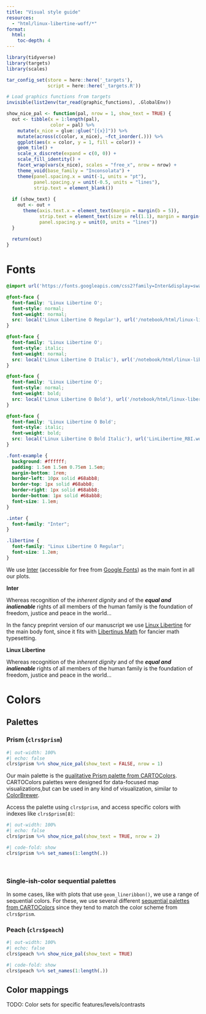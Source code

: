 ```yaml
---
title: "Visual style guide"
resources: 
  - "html/linux-libertine-woff/*"
format: 
  html: 
    toc-depth: 4
---
```


```r
library(tidyverse)
library(targets)
library(scales)

tar_config_set(store = here::here('_targets'),
               script = here::here('_targets.R'))

# Load graphics functions from targets
invisible(list2env(tar_read(graphic_functions), .GlobalEnv))

show_nice_pal <- function(pal, nrow = 1, show_text = TRUE) {
  out <- tibble(x = 1:length(pal),
                color = pal) %>% 
    mutate(x_nice = glue::glue("[{x}]")) %>% 
    mutate(across(c(color, x_nice), ~fct_inorder(.))) %>% 
    ggplot(aes(x = color, y = 1, fill = color)) +
    geom_tile() +
    scale_x_discrete(expand = c(0, 0)) +
    scale_fill_identity() +
    facet_wrap(vars(x_nice), scales = "free_x", nrow = nrow) +
    theme_void(base_family = "Inconsolata") +
    theme(panel.spacing.x = unit(-1, units = "pt"),
          panel.spacing.y = unit(-0.5, units = "lines"),
          strip.text = element_blank())
  
  if (show_text) {
    out <- out + 
      theme(axis.text.x = element_text(margin = margin(b = 5)),
            strip.text = element_text(size = rel(1.1), margin = margin(t = 5)),
            panel.spacing.y = unit(0, units = "lines"))
  }
  
  return(out)
}
```

# Fonts

```scss
@import url('https://fonts.googleapis.com/css2?family=Inter&display=swap');

@font-face {
  font-family: 'Linux Libertine O';
  font-style: normal;
  font-weight: normal;
  src: local('Linux Libertine O Regular'), url('/notebook/html/linux-libertine-woff/LinLibertine_R.woff') format('woff');
}

@font-face {
  font-family: 'Linux Libertine O';
  font-style: italic;
  font-weight: normal;
  src: local('Linux Libertine O Italic'), url('/notebook/html/linux-libertine-woff/LinLibertine_RI.woff') format('woff');
}

@font-face {
  font-family: 'Linux Libertine O';
  font-style: normal;
  font-weight: bold;
  src: local('Linux Libertine O Bold'), url('/notebook/html/linux-libertine-woff/LinLibertine_RB.woff') format('woff');
}

@font-face {
  font-family: 'Linux Libertine O Bold';
  font-style: italic;
  font-weight: bold;
  src: local('Linux Libertine O Bold Italic'), url('LinLibertine_RBI.woff') format('woff');
}

.font-example {
  background: #ffffff;
  padding: 1.5em 1.5em 0.75em 1.5em;
  margin-bottom: 1rem;
  border-left: 10px solid #68abb8;
  border-top: 1px solid #68abb8;
  border-right: 1px solid #68abb8;
  border-bottom: 1px solid #68abb8;
  font-size: 1.1em;
}

.inter {
  font-family: "Inter";
}

.libertine {
  font-family: "Linux Libertine O Regular";
  font-size: 1.2em;
}
```

We use [Inter](https://rsms.me/inter/) (accessible for free from [Google Fonts](https://fonts.google.com/specimen/Inter)) as the main font in all our plots. 

::: {.font-example .inter}
**Inter**

Whereas recognition of the *inherent dignity* and of the ***equal and inalienable*** rights of all members of the human family is the foundation of freedom, justice and peace in the world…
:::

In the fancy preprint version of our manuscript we use [Linux Libertine](https://en.wikipedia.org/wiki/Linux_Libertine) for the main body font, since it fits with [Libertinus Math](https://github.com/alerque/libertinus) for fancier math typesetting.

::: {.font-example .libertine}
**Linux Libertine**

Whereas recognition of the *inherent dignity* and of the ***equal and inalienable*** rights of all members of the human family is the foundation of freedom, justice and peace in the world…
:::

# Colors

## Palettes

### Prism (`clrs$prism`)

```r
#| out-width: 100%
#| echo: false
clrs$prism %>% show_nice_pal(show_text = FALSE, nrow = 1)
```

Our main palette is the [qualitative Prism palette from CARTOColors](https://carto.com/carto-colors/). CARTOColors palettes were designed for data-focused map visualizations,but can be used in any kind of visualization, similar to [ColorBrewer](http://colorbrewer2.org/).

Access the palette using `clrs$prism`, and access specific colors with indexes like `clrs$prism[8]`:

```r
#| out-width: 100%
#| echo: false
clrs$prism %>% show_nice_pal(show_text = TRUE, nrow = 2)
```

```r
#| code-fold: show
clrs$prism %>% set_names(1:length(.))
```

\ 

### Single-ish-color sequential palettes

In some cases, like with plots that use `geom_lineribbon()`, we use a range of sequential colors. For these, we use several different [sequential palettes from CARTOColors](https://carto.com/carto-colors/) since they tend to match the color scheme from `clrs$prism`.

### Peach (`clrs$peach`)

```r
#| out-width: 100%
#| echo: false
clrs$peach %>% show_nice_pal(show_text = TRUE)
```

```r
#| code-fold: show
clrs$peach %>% set_names(1:length(.))
```


## Color mappings

TODO: Color sets for specific features/levels/contrasts
